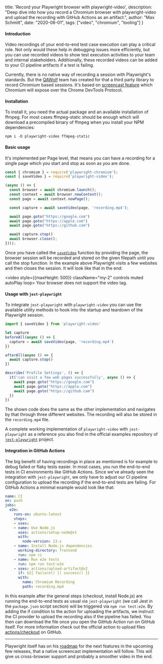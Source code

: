   title: 'Record your Playwright browser with playwright-video',
  description: "Deep dive into how you record a Chromium browser with playwright-video and upload the recording with GitHub Actions as an artifact.",
  author: "Max Schmitt",
  date: "2020-06-01",
  tags: ["video", "chromium", "tooling"]
}

#### Introduction

Video recordings of your end-to-end test case execution can play a critical role. Not only would these help in debugging issues more efficiently, but you can use recorded videos to show test execution activities to your team and internal stakeholders. Additionally, these recorded videos can be added to your CI pipeline artifacts if a test is failing.

Currently, there is no native way of recording a session with Playwright's standards. But the [QAWolf](https://github.com/qawolf/qawolf) team has created for that a third party library to record Chromium based sessions. It's based on [screencast feature](https://chromedevtools.github.io/devtools-protocol/tot/Page/#method-startScreencast) which Chromium will expose over the Chrome DevTools Protocol.

#### Installation

To install it, you need the actual package and an available installation of ffmpeg. For most cases ffmpeg-static should be enough which will download a precompiled binary of ffmpeg when you install your NPM dependencies:

```
npm i -D playwright-video ffmpeg-static
```

#### Basic usage

It's implemented per Page level, that means you can have a recording for a single page which you start and stop as soon as you are done.

```js
const { chromium } = require('playwright-chromium');
const { saveVideo } = require('playwright-video');

(async () => {
  const browser = await chromium.launch();
  const context = await browser.newContext();
  const page = await context.newPage();

  const capture = await saveVideo(page, 'recording.mp4');

  await page.goto("https://google.com")
  await page.goto("https://apple.com")
  await page.goto("https://github.com")

  await capture.stop()
  await browser.close();
})();
```

Once you have called the [`saveVideo`](https://github.com/qawolf/playwright-video#api) function by providing the page, the browser session will be recorded and stored on the given filepath until you call the stop function. In the example above Playwright visits a few websites and then closes the session. It will look like that in the end:

<video style={{maxHeight: 500}} className="my-2" controls muted autoPlay loop>
  <source src="/blog/record-your-browser-tests-with-playwright/video.mp4" type="video/mp4"/>
Your browser does not support the video tag.
</video>

#### Usage with `jest-playwright`

To integrate `jest-playwright` with `playwright-video` you can use the available utility methods to hook into the startup and teardown of the Playwright session.

```js
import { saveVideo } from 'playwright-video'

let capture
beforeAll(async () => {
  capture = await saveVideo(page, 'recording.mp4')
})

afterAll(async () => {
  await capture.stop()
})

describe('Profile Settings', () => {
  it('can visit a few web pages successfully', async () => {
    await page.goto("https://google.com")
    await page.goto("https://apple.com")
    await page.goto("https://github.com")
  })
})
```

The shown code does the same as the other implementation and navigates by that through three different websites. The recording will also be stored in the `recording.mp4` file.

A complete working implementation of `playwright-video` with `jest-playwright` as a reference you also find in the official examples repository of [`jest-playwright`](https://github.com/playwright-community/playwright-jest-examples) project.

#### Integration in GitHub Actions

The big benefit of having recordings in place as mentioned is for example to debug failed or flaky tests easier. In most cases, you run the end-to-end tests in CI environments like GitHub Actions. Since we've already seen the integration with `jest-playwright`, we only have to adjust our CI pipeline configuration to upload the recording if the end-to-end tests are failing. For GitHub Actions a minimal example would look like that:

```yaml
name: CI
on: push
jobs:
  e2e:
    runs-on: ubuntu-latest
    steps:
    - uses:
    - name: Use Node.js
      uses: actions/setup-node@v1
      with:
        node-version: 13.x
    - name: Install Node.js dependencies
      working-directory: frontend
      run: npm ci
    - name: Run e2e tests
      run: npm run test:e2e
    - uses: actions/upload-artifact@v2
      if: ${{ failure() || success() }}
      with:
        name: Chromium Recording
        path: recording.mp4
```

In this example after the general steps (checkout, install Node.js) are running the end-to-end tests as usual via `jest-playwright` (we call Jest in the `package.json` script section) will be triggered via `npm run test:e2e`. By adding the if condition to the action for uploading the artifacts, we instruct the CI provider to upload the recording also if the pipeline has failed. You then can download the file once you open the GitHub Action run on GitHub itself. For more information check out the official action to upload files [actions/checkout](https://github.com/actions/upload-artifact#where-does-the-upload-go) on GitHub.

---

Playwright itself has on his [roadmap](https://github.com/microsoft/playwright/issues/1914) for the next features in the upcoming few releases, that a native screencast implementation will follow. This will give us cross-browser support and probably a smoother video in the end.
